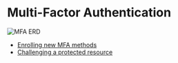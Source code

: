 Multi-Factor Authentication
===========================
![MFA ERD](./images/mfa-erd.png)

- [Enrolling new MFA methods](./mfa/enrollment.mdx)
- [Challenging a protected resource](./mfa/challenge.mdx)
